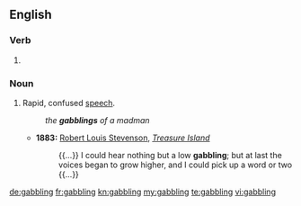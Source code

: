 ==English==

===Verb===
{{head|en}}

# {{present participle of|gabble|lang=en}}

===Noun===
{{en-noun}}

# Rapid, confused [[speech]].
#: ''the '''gabblings''' of a madman''
#* '''1883:''' [[w:Robert Louis Stevenson|Robert Louis Stevenson]], ''[[w:Treasure Island|Treasure Island]]''
#*: {{...}} I could hear nothing but a low '''gabbling'''; but at last the voices began to grow higher, and I could pick up a word or two {{...}}

[[de:gabbling]]
[[fr:gabbling]]
[[kn:gabbling]]
[[my:gabbling]]
[[te:gabbling]]
[[vi:gabbling]]